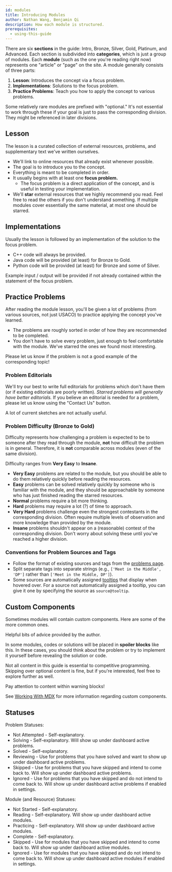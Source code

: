 ```yaml
---
id: modules
title: Introducing Modules
author: Nathan Wang, Benjamin Qi
description: How each module is structured.
prerequisites:
  - using-this-guide
---
```


There are six **sections** in the guide: Intro, Bronze, Silver, Gold, Platinum,
and Advanced. Each section is subdivided into **categories**, which is just a
group of modules. Each **module** (such as the one you're reading right now)
represents one "article" or "page" on the site. A module generally consists of
three parts:

1. **Lesson**: Introduces the concept via a focus problem.
2. **Implementations**: Solutions to the focus problem.
3. **Practice Problems**: Teach you how to apply the concept to various
   problems.

Some relatively rare modules are prefixed with "optional." It's not essential to
work through these if your goal is just to pass the corresponding division. They
might be referenced in later divisions.

## Lesson

The lesson is a curated collection of external resources, problems, and
supplementary text we've written ourselves.

- We'll link to online resources that already exist whenever possible.
- The goal is to introduce you to the concept.
- Everything is meant to be completed in order.
- It usually begins with at least one **focus problem.**
  - The focus problem is a direct application of the concept, and is useful in
    testing your implementation.
- We'll **star** external resources that we highly recommend you read. Feel free
  to read the others if you don't understand something. If multiple modules
  cover essentially the same material, at most one should be starred.

## Implementations

Usually the lesson is followed by an implementation of the solution to the focus
problem.

- C++ code will always be provided.
- Java code will be provided (at least) for Bronze to Gold.
- Python code will be provided (at least) for Bronze and some of Silver.

Example input / output will be provided if not already contained within the
statement of the focus problem.

## Practice Problems

After reading the module lesson, you'll be given a lot of problems (from various
sources, not just USACO) to practice applying the concept you've learned.

- The problems are roughly sorted in order of how they are recommended to be
  completed.
- You don't have to solve every problem, just enough to feel comfortable with
  the module. We've starred the ones we found most interesting.

Please let us know if the problem is not a good example of the corresponding
topic!

### Problem Editorials

We'll try our best to write full editorials for problems which don't have them
(or if existing editorials are poorly written). _Starred problems will generally
have better editorials._ If you believe an editorial is needed for a problem,
please let us know using the "Contact Us" button.

<Warning>

A lot of current sketches are not actually useful.

</Warning>

### Problem Difficulty (Bronze to Gold)

Difficulty represents how challenging a problem is expected to be to someone
after they read through the module, **not** how difficult the problem is in
general. Therefore, it is **not** comparable across modules (even of the same
division).

Difficulty ranges from **Very Easy** to **Insane**.

- **Very Easy** problems are related to the module, but you should be able to do
  them relatively quickly before reading the resources.
- **Easy** problems can be solved relatively quickly by someone who is familiar
  with the module, and they should be approachable by someone who has just
  finished reading the starred resources.
- **Normal** problems require a bit more thinking.
- **Hard** problems may require a lot (?) of time to approach.
- **Very Hard** problems challenge even the strongest contestants in the
  corresponding division. Often require multiple levels of observation and more
  knowledge than provided by the module.
- **Insane** problems shouldn't appear on a (reasonable) contest of the
  corresponding division. Don't worry about solving these until you've reached a
  higher division.

### Conventions for Problem Sources and Tags

 - Follow the format of existing sources and tags from the [problems page](/problems/).
 - Split separate tags into separate strings (e.g., `['Meet in the Middle', 'DP']` rather than `['Meet in the Middle, DP']`).
 - Some sources are automatically assigned [tooltips](https://github.com/cpinitiative/usaco-guide/blob/master/src/models/problem.ts) that display when hovered over. For a source not automatically assigned a tooltip, you can give it one by specifying the source as `source@tooltip`.

## Custom Components

Sometimes modules will contain custom components. Here are some of the more
common ones.

<Info title="Pro Tip">

Helpful bits of advice provided by the author.

<!-- Tips on how to become legend in CP and better at competitve programming by Benjamin Qi, exactly what you wanted when you spam DM'd him! Definitely take these tips seriously. Don't uncomment this. -->

</Info>

<Spoiler title="Hidden Content">

In some modules, codes or solutions will be placed in **spoiler blocks** like
this. In these cases, you should think about the problem or try to implement it
yourself before revealing the solution or code.

</Spoiler>

<Optional title="Optional Content">

Not all content in this guide is essential to competitive programming. Skipping
over optional content is fine, but if you're interested, feel free to explore
further as well.

</Optional>

<Warning>

Pay attention to content within warning blocks!

</Warning>

See [Working With MDX](/general/working-mdx) for more information regarding
custom components.

## Statuses

Problem Statuses:

 - Not Attempted - Self-explanatory.
 - Solving - Self-explanatory. Will show up under dashboard active problems.
 - Solved - Self-explanatory.
 - Reviewing - Use for problems that you have solved and want to show up under dashboard active problems.
 - Skipped - Use for problems that you have skipped and intend to come back to. Will show up under dashboard active problems.
 - Ignored - Use for problems that you have skipped and do not intend to come back to. Will show up under dashboard active problems if enabled in settings.

Module (and Resource) Statuses:

 - Not Started - Self-explanatory.
 - Reading - Self-explanatory. Will show up under dashboard active modules.
 - Practicing - Self-explanatory. Will show up under dashboard active modules.
 - Complete - Self-explanatory.
 - Skipped - Use for modules that you have skipped and intend to come back to. Will show up under dashboard active modules.
 - Ignored - Use for modules that you have skipped and do not intend to come back to. Will show up under dashboard active modules if enabled in settings.
